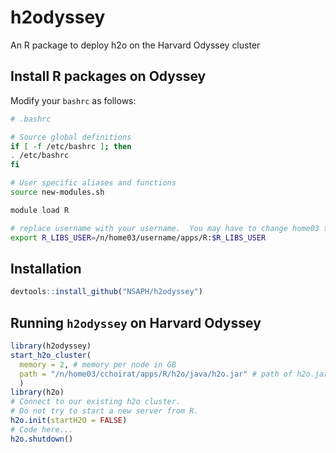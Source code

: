 # h2odyssey
An R package to deploy h2o on the Harvard Odyssey cluster

## Install R packages on Odyssey

Modify your `bashrc` as follows:

```bash
# .bashrc

# Source global definitions
if [ -f /etc/bashrc ]; then
. /etc/bashrc
fi

# User specific aliases and functions
source new-modules.sh

module load R

# replace username with your username.  You may have to change home03 too.
export R_LIBS_USER=/n/home03/username/apps/R:$R_LIBS_USER
```

## Installation

```r
devtools::install_github("NSAPH/h2odyssey")
```

## Running `h2odyssey` on Harvard Odyssey

```r
library(h2odyssey)
start_h2o_cluster(
  memory = 2, # memory per node in GB
  path = "/n/home03/cchoirat/apps/R/h2o/java/h2o.jar" # path of h2o.jar
  )
library(h2o)
# Connect to our existing h2o cluster.
# Do not try to start a new server from R.
h2o.init(startH2O = FALSE)
# Code here...
h2o.shutdown()
```


